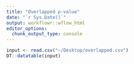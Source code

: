 ```yaml
---
title: "Overlapped p-value"
date: "`r Sys.Date()`"
output: workflowr::wflow_html
editor_options:
  chunk_output_type: console
---
```


```r
input <- read.csv("~/Desktop/overlapped.csv")
DT::datatable(input)
```

